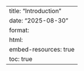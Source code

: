---
title: "Introduction"
date: "2025-08-30"
format:
  html:
    embed-resources: true
    toc: true
---